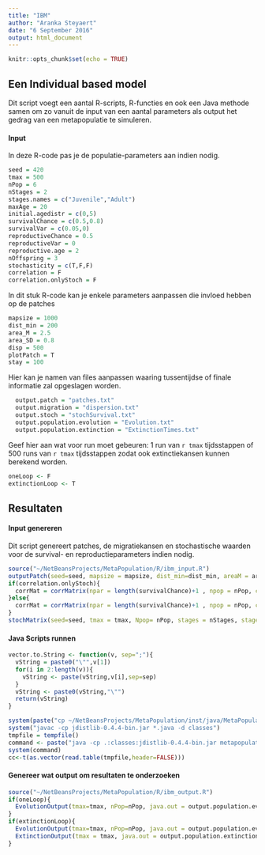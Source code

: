 ```yaml
---
title: "IBM"
author: "Aranka Steyaert"
date: "6 September 2016"
output: html_document
---
```


```r
knitr::opts_chunk$set(echo = TRUE)
```

## Een Individual based model
Dit script voegt een aantal R-scripts, R-functies en ook een Java methode samen om zo vanuit de input van een aantal parameters als output het gedrag van een metapopulatie te simuleren.

#### Input

In deze R-code pas je de populatie-parameters aan indien nodig.
```r
seed = 420
tmax = 500
nPop = 6
nStages = 2
stages.names = c("Juvenile","Adult")
maxAge = 20
initial.agedistr = c(0,5)
survivalChance = c(0.5,0.8)
survivalVar = c(0.05,0)
reproductiveChance = 0.5
reproductiveVar = 0
reproductive.age = 2
nOffspring = 3
stochasticity = c(T,F,F)
correlation = F
correlation.onlyStoch = F
```
In dit stuk R-code kan je enkele parameters aanpassen die invloed hebben op de patches
```r
mapsize = 1000
dist_min = 200
area_M = 2.5
area_SD = 0.8
disp = 500
plotPatch = T
stay = 100
```

Hier kan je namen van files aanpassen waaring tussentijdse of finale informatie zal opgeslagen worden.
```r
  output.patch = "patches.txt"
  output.migration = "dispersion.txt"
  output.stoch = "stochSurvival.txt"
  output.population.evolution = "Evolution.txt"
  output.population.extinction = "ExtinctionTimes.txt"
```

Geef hier aan wat voor run moet gebeuren: 1 run van `r tmax` tijdsstappen of 500 runs van `r tmax` tijdsstappen zodat ook extinctiekansen kunnen berekend worden.
```r
oneLoop <- F
extinctionLoop <- T
```

## Resultaten

#### Input genereren
Dit script genereert patches, de migratiekansen en stochastische waarden voor de survival- en reproductieparameters indien nodig.
```r
source("~/NetBeansProjects/MetaPopulation/R/ibm_input.R")
outputPatch(seed=seed, mapsize = mapsize, dist_min=dist_min, areaM = area_M, areaSD = area_SD, Npatch=nPop, disp = disp, plotG = plotPatch, stay = stay, output.patch = output.patch, output.migration = output.migration)
if(correlation.onlyStoch){
  corrMat = corrMatrix(npar = length(survivalChance)+1 , npop = nPop, correlation = correlation, stochasticity = stochasticity)
}else{
  corrMat = corrMatrix(npar = length(survivalChance)+1 , npop = nPop, correlation = correlation)
}
stochMatrix(seed=seed, tmax = tmax, Npop= nPop, stages = nStages, stages.names = stages.names, stochasticity = stochasticity, survivalM = survivalChance, survivalVAR = survivalVar, reproductionM = reproductiveChance, reproductionVAR = reproductiveVar, corrMat = corrMat, output.stoch = output.stoch)
```

#### Java Scripts runnen

```r
vector.to.String <- function(v, sep=";"){
  vString = paste0("\"",v[1])
  for(i in 2:length(v)){
    vString <- paste(vString,v[i],sep=sep)
  }
  vString <- paste0(vString,"\"")
  return(vString)
}
```

```r
system(paste("cp ~/NetBeansProjects/MetaPopulation/inst/java/MetaPopulation/src/metapopulation/*.java", getwd()))
system("javac -cp jdistlib-0.4.4-bin.jar *.java -d classes")
tmpfile = tempfile()
command <- paste("java -cp .:classes:jdistlib-0.4.4-bin.jar metapopulation.MetaPopulation", tmax, oneLoop, extinctionLoop, nOffspring, reproductive.age, reproductiveChance, vector.to.String(survivalChance), vector.to.String(initial.agedistr), output.patch, output.migration, output.stoch, output.population.evolution, output.population.extinction,">",tmpfile)
system(command)
cc<-t(as.vector(read.table(tmpfile,header=FALSE)))
```

#### Genereer wat output om resultaten te onderzoeken

```r
source("~/NetBeansProjects/MetaPopulation/R/ibm_output.R")
if(oneLoop){
  EvolutionOutput(tmax=tmax, nPop=nPop, java.out = output.population.evolution, carying.cap = cc)
}
if(extinctionLoop){
  EvolutionOutput(tmax=tmax, nPop=nPop, java.out = output.population.evolution, oneLoop = F, carying.cap = cc)
  ExtinctionOutput(tmax = tmax, java.out = output.population.extinction)
}
```